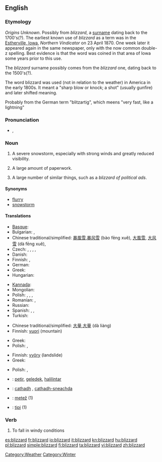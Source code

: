 ==English==

===Etymology===
''Origins Unknown''. Possibly from ''blizzard'', a [[surname]] dating back to the 1700's(?). The earliest known use of ''blizzard'' as a term was in the [[W:Estherville, Iowa|Estherville, Iowa]], ''Northern Vindicator'' on 23 April 1870.  One week later it appeared again in the same newspaper, only with the now common double-z spelling.  Best evidence is that the word was coined in that area of Iowa some years prior to this use.

The ''blizzard'' surname possibly comes from the ''blizzard'' one, dating back to the 1500's(?).

The word blizzard was used (not in relation to the weather) in America in the early 1800s. It meant a "sharp blow or knock; a shot" (usually gunfire) and later shifted meaning.

Probably from the German term "blitzartig", which meens "very fast, like a lightning"

===Pronunciation===
* {{IPA|/ˈblɪz.əd/}}, {{SAMPA|/"blIz.@d/}}

===Noun===
{{en-noun}}

# A severe snowstorm, especially with strong winds and greatly reduced visibility.
# {{figuratively}} A large amount of paperwork.
# A large number of similar things, such as a ''blizzard of political ads''.

====Synonyms====
* [[flurry]]
* [[snowstorm]]

====Translations====
{{trans-top|severe snowstorm}}
* [[Basque]]: {{t+|eu|bisuts|xs=Basque}}
* Bulgarian: {{t+|bg|виелица|f}},  {{t-|bg|фъртуна|f}}
* Chinese traditional/simplified: [[暴風雪]],[[暴风雪]] (bào fēng xuě), [[大風雪]], [[大风雪]] (dà fēng xuě),
* Czech: {{t|cs|blizard|m}}, {{t|cs|sněhová bouře|f}}, {{t|cs|sněhová vichřice|f}}, {{t|cs|vánice|f}}, {{t|cs|metelice|f}}
* Danish: {{t-|da|snestorm|c}}
* Finnish: {{t+|fi|myräkkä}}, {{t-|fi|lumimyrsky}}
* German: {{t+|de|Schneesturm|m}}
* Greek: {{t+|el|χιονοθύελλα|f|tr=khionoθíela}}
* Hungarian: {{t+|hu|hóvihar}}
{{trans-mid}}
* [[Kannada]]: {{t+|kn|ಹಿಮಪಾತ|sc=Knda|xs=Kannada}}
* Mongolian: {{t|mn|цасан шуурга|tr=casan šuurga|sc=Cyrl|xs=Mongolian}}
* Polish: {{t|pl|zamieć|f}}, {{t|pl|zadymka|f}}, {{t|pl|śnieżyca|f}}, {{t+|pl|blizzard|m}}
* Romanian: {{t|ro|viscol|m}},  {{t+|ro|vifor|m}}
* Russian: {{t+|ru|буран|m|tr=buran}}
* Spanish: {{t+|es|ventisca}},  {{t|es|ventisca de nieve|f}},  {{t-|es|nevasca|f}}
* Turkish: {{t+|tr|tipi}}
{{trans-bottom}}

{{trans-top|figuratively:large amount of paperwork}}
* Chinese traditional/simplified: [[大量]],[[大量]] (dà liàng)
* Finnish: [[vuori]] (mountain)
{{trans-mid}}
* Greek: {{t|el|χαρτομάνι|n|tr=khartománi}}
* Polish: {{t|pl|nawał|m}}, {{t|pl|nawała|f}}
{{trans-bottom}}

{{trans-top|large number of similar things}}
* Finnish: [[vyöry]] (landslide)
* Greek: {{t|el|θύελλα|f|tr=θíela}}
{{trans-mid}}
* Polish: {{t|pl|nawał|m}}, {{t|pl|nawała|f}}
{{trans-bottom}}

{{checktrans-top}}
* {{ttbc|Indonesian}}: [[petir]], [[geledek]], [[halilintar]]
{{checktrans-mid}}
* {{ttbc|Scottish Gaelic}}: [[cathadh]] {{m}}, [[cathadh-sneachda]] {{m}}
* {{ttbc|Slovene}}: [[metež]] {{m}} (1)
* {{ttbc|Turkish}}: [[tipi]] {{m}} (1)
{{checktrans-bottom}}

===Verb===
{{en-verb}} {{impersonal}}

#{{context|of snow}} To fall in windy conditions

[[Category:Weather]]
[[Category:Winter]]

[[es:blizzard]]
[[fr:blizzard]]
[[io:blizzard]]
[[it:blizzard]]
[[kn:blizzard]]
[[hu:blizzard]]
[[pl:blizzard]]
[[simple:blizzard]]
[[fi:blizzard]]
[[ta:blizzard]]
[[vi:blizzard]]
[[zh:blizzard]]